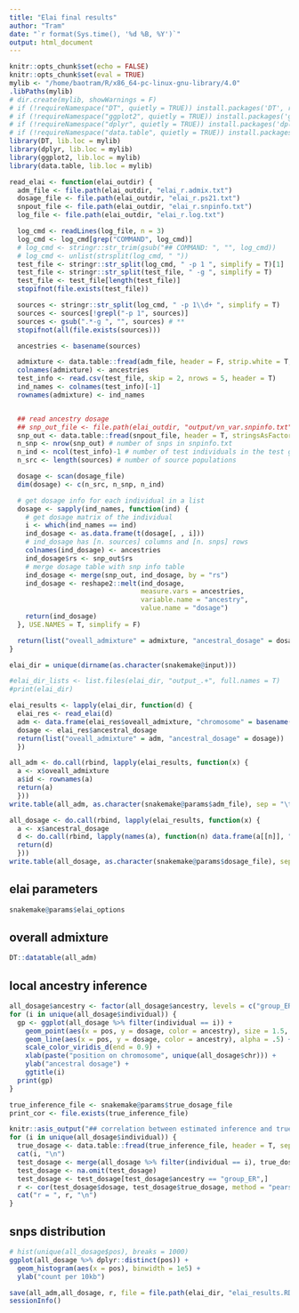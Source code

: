 ```yaml
---
title: "Elai final results"
author: "Tram"
date: "`r format(Sys.time(), '%d %B, %Y')`"
output: html_document
---
```


```r
knitr::opts_chunk$set(echo = FALSE)
knitr::opts_chunk$set(eval = TRUE)
mylib <- "/home/baotram/R/x86_64-pc-linux-gnu-library/4.0"
.libPaths(mylib)
# dir.create(mylib, showWarnings = F)
# if (!requireNamespace("DT", quietly = TRUE)) install.packages('DT', repos = "https://cloud.r-project.org", lib = mylib, INSTALL_opts = "--no-lock")
# if (!requireNamespace("ggplot2", quietly = TRUE)) install.packages('ggplot2', repos = "https://cloud.r-project.org", lib = mylib, INSTALL_opts = "--no-lock")
# if (!requireNamespace("dplyr", quietly = TRUE)) install.packages('dplyr', repos = "https://cloud.r-project.org", lib = mylib, INSTALL_opts = "--no-lock")
# if (!requireNamespace("data.table", quietly = TRUE)) install.packages('data.table', repos = "https://cloud.r-project.org", lib = mylib, INSTALL_opts = "--no-lock")
library(DT, lib.loc = mylib)
library(dplyr, lib.loc = mylib)
library(ggplot2, lib.loc = mylib)
library(data.table, lib.loc = mylib)
```

```r
read_elai <- function(elai_outdir) {
  adm_file <- file.path(elai_outdir, "elai_r.admix.txt")
  dosage_file <- file.path(elai_outdir, "elai_r.ps21.txt")
  snpout_file <- file.path(elai_outdir, "elai_r.snpinfo.txt")
  log_file <- file.path(elai_outdir, "elai_r.log.txt")

  log_cmd <- readLines(log_file, n = 3)
  log_cmd <- log_cmd[grep("COMMAND", log_cmd)]
  # log_cmd <- stringr::str_trim(gsub("## COMMAND: ", "", log_cmd))
  # log_cmd <- unlist(strsplit(log_cmd, " "))
  test_file <- stringr::str_split(log_cmd, " -p 1 ", simplify = T)[1]
  test_file <- stringr::str_split(test_file, " -g ", simplify = T)
  test_file <- test_file[length(test_file)]
  stopifnot(file.exists(test_file))

  sources <- stringr::str_split(log_cmd, " -p 1\\d+ ", simplify = T)
  sources <- sources[!grepl("-p 1", sources)]
  sources <- gsub(".*-g ", "", sources) # **
  stopifnot(all(file.exists(sources)))

  ancestries <- basename(sources)

  admixture <- data.table::fread(adm_file, header = F, strip.white = T, sep = " ", stringsAsFactors = F, data.table = F)
  colnames(admixture) <- ancestries
  test_info <- read.csv(test_file, skip = 2, nrows = 5, header = T)
  ind_names <- colnames(test_info)[-1]
  rownames(admixture) <- ind_names


  ## read ancestry dosage
  ## snp_out_file <- file.path(elai_outdir, "output/vn_var.snpinfo.txt")
  snp_out <- data.table::fread(snpout_file, header = T, stringsAsFactors = F, data.table = F)
  n_snp <- nrow(snp_out) # number of snps in snpinfo.txt
  n_ind <- ncol(test_info)-1 # number of test individuals in the test genotype file
  n_src <- length(sources) # number of source populations

  dosage <- scan(dosage_file)
  dim(dosage) <- c(n_src, n_snp, n_ind)

  # get dosage info for each individual in a list
  dosage <- sapply(ind_names, function(ind) {
    # get dosage matrix of the individual
    i <- which(ind_names == ind)
    ind_dosage <- as.data.frame(t(dosage[, , i]))
    # ind_dosage has [n. sources] columns and [n. snps] rows
    colnames(ind_dosage) <- ancestries
    ind_dosage$rs <- snp_out$rs
    # merge dosage table with snp info table
    ind_dosage <- merge(snp_out, ind_dosage, by = "rs")
    ind_dosage <- reshape2::melt(ind_dosage,
                                 measure.vars = ancestries,
                                 variable.name = "ancestry",
                                 value.name = "dosage")
    return(ind_dosage)
  }, USE.NAMES = T, simplify = F)

  return(list("oveall_admixture" = admixture, "ancestral_dosage" = dosage))
}
```

```r
elai_dir = unique(dirname(as.character(snakemake@input)))

#elai_dir_lists <- list.files(elai_dir, "output_.+", full.names = T)
#print(elai_dir)

elai_results <- lapply(elai_dir, function(d) {
  elai_res <- read_elai(d)
  adm <- data.frame(elai_res$oveall_admixture, "chromosome" = basename(dirname(d)), stringsAsFactors = F)
  dosage <- elai_res$ancestral_dosage
  return(list("oveall_admixture" = adm, "ancestral_dosage" = dosage))
  })

all_adm <- do.call(rbind, lapply(elai_results, function(x) {
  a <- x$oveall_admixture
  a$id <- rownames(a)
  return(a)
  }))
write.table(all_adm, as.character(snakemake@params$adm_file), sep = "\t", row.names = F, col.names = T)

all_dosage <- do.call(rbind, lapply(elai_results, function(x) {
  a <- x$ancestral_dosage
  d <- do.call(rbind, lapply(names(a), function(n) data.frame(a[[n]], "individual" = n)))
  return(d)
  }))
write.table(all_dosage, as.character(snakemake@params$dosage_file), sep = "\t", row.names = F, col.names = T)
```

## elai parameters
```r
snakemake@params$elai_options
```

## overall admixture
```r
DT::datatable(all_adm)
```

## local ancestry inference
```r
all_dosage$ancestry <- factor(all_dosage$ancestry, levels = c("group_ER", "group_OB", "group_C", "group_D", "group_AG"))
for (i in unique(all_dosage$individual)) {
  gp <- ggplot(all_dosage %>% filter(individual == i)) +
    geom_point(aes(x = pos, y = dosage, color = ancestry), size = 1.5, shape = 16, alpha = .5) +
    geom_line(aes(x = pos, y = dosage, color = ancestry), alpha = .5) +
    scale_color_viridis_d(end = 0.9) +
    xlab(paste("position on chromosome", unique(all_dosage$chr))) +
    ylab("ancestral dosage") +
    ggtitle(i)
  print(gp)
}
```


```r
true_inference_file <- snakemake@params$true_dosage_file
print_cor <- file.exists(true_inference_file)
```


```r
knitr::asis_output("## correlation between estimated inference and true inference\\n")
for (i in unique(all_dosage$individual)) {
  true_dosage <- data.table::fread(true_inference_file, header = T, sep = "\t", stringsAsFactors = F)
  cat(i, "\n")
  test_dosage <- merge(all_dosage %>% filter(individual == i), true_dosage, by.x = c("rs", "ancestry"), by.y = c("id", "ancestry"), all.x = T)
  test_dosage <- na.omit(test_dosage)
  test_dosage <- test_dosage[test_dosage$ancestry == "group_ER",]
  r <- cor(test_dosage$dosage, test_dosage$true_dosage, method = "pearson")
  cat("r = ", r, "\n")
}
```


## snps distribution
```r
# hist(unique(all_dosage$pos), breaks = 1000)
ggplot(all_dosage %>% dplyr::distinct(pos)) +
  geom_histogram(aes(x = pos), binwidth = 1e5) +
  ylab("count per 10kb")
```

```r
save(all_adm,all_dosage, r, file = file.path(elai_dir, "elai_results.RData"))
sessionInfo()
```
